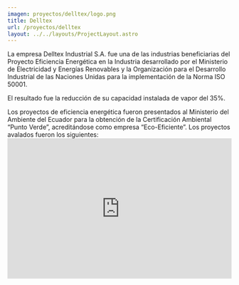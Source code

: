 ```yaml
---
imagen: proyectos/delltex/logo.png
title: Delltex
url: /proyectos/delltex
layout: ../../layouts/ProjectLayout.astro
---
```


<Cover img={cover} title="Delltex Industrial S.a."/>

<BasicSection img={p0} 
title='Implementación de la Norma ISO 50001' 
img_description='Ing. José Chicaiza, Jefe de Mantenimiento Eléctrico de la empresa Delltex Industrial S.A. recibe el reconocimiento por parte del Ministro de Electricidad y Energías Renovables.'>
La empresa Delltex Industrial S.A. fue una de las industrias beneficiarias del Proyecto Eficiencia Energética en la Industria desarrollado por el Ministerio de Electricidad y Energías Renovables y la Organización para el Desarrollo Industrial de las Naciones Unidas para la implementación de la Norma ISO 50001.


El resultado fue la reducción de su capacidad instalada de vapor del 35%.
</BasicSection>

<CompareSection title='Empresa ECOEFICIENTE' >
Los proyectos de eficiencia energética fueron presentados al Ministerio del Ambiente del Ecuador para la obtención de la Certificación Ambiental “Punto Verde”, acreditándose como empresa “Eco-Eficiente”. Los proyectos avalados fueron los siguientes:
<Comparator img={t00} img2={t01} title="Optimización del proceso de termofijado de telas en el área de tintorería."/>
<Comparator img={t10} img2={t11} title="Recuperación de agua caliente del proceso de recirculación de enfriamiento en el área de tintorería."/>
<Comparator img={t20} img2={t21} title="Recuperación de pastas residuales para colores negros de perfil en el área de estampación."/>
<Comparator img={t30} img2={t31} title="Eliminación del colorante Verde Malaquita, en las formulaciones de pasta de colorantes en el área de tintorería."/>
</CompareSection>

<VideoSection>
<iframe _ngcontent-rwe-c45="" width="100%" height="315" src="https://www.youtube.com/embed/RVl0Jlz_Nz0" title="YouTube video player" frameborder="0" allow="accelerometer; autoplay; clipboard-write; encrypted-media; gyroscope; picture-in-picture" allowfullscreen=""></iframe>
</VideoSection>

